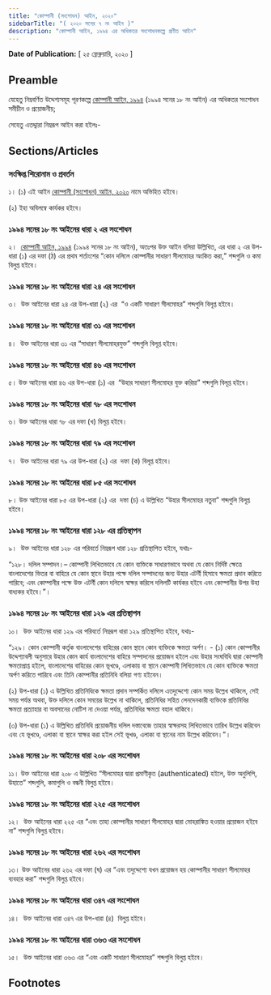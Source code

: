 ```yaml
---
title: "কোম্পানী (সংশোধন) আইন, ২০২০"
sidebarTitle: "( ২০২০ সনের ৭ নং আইন )"
description: "কোম্পানী আইন, ১৯৯৪ এর অধিকতর সংশোধনকল্পে প্রণীত আইন"
---
```


**Date of Publication:** [ ২৫ ফ্রেব্রুয়ারি, ২০২০ ]

## Preamble

যেহেতু নিম্নবর্ণিত উদ্দেশ্যসমূহ পূরণকল্পে [কোম্পানী আইন, ১৯৯৪](/act-788.html "কোম্পানী আইন, ১৯৯৪") (১৯৯৪ সনের ১৮ নং আইন) এর অধিকতর সংশোধন সমীচীন ও প্রয়োজনীয়;

সেহেতু এতদ্দ্বারা নিম্নরূপ আইন করা হইলঃ-

## Sections/Articles

### সংক্ষিপ্ত শিরোনাম ও প্রবর্তন

১। (১) এই আইন [কোম্পানী (সংশোধন) আইন, ২০২০](/act-1308.html "কোম্পানী (সংশোধন) আইন, ২০২০") নামে অভিহিত হইবে।

(২) ইহা অবিলম্বে কার্যকর হইবে।

### ১৯৯৪ সনের ১৮ নং আইনের ধারা ২ এর সংশোধন

২।  [কোম্পানী আইন, ১৯৯৪](/act-788.html "কোম্পানী আইন, ১৯৯৪") (১৯৯৪ সনের ১৮ নং আইন), অতঃপর উক্ত আইন বলিয়া উল্লিখিত, এর ধারা ২ এর উপ-ধারা (১) এর দফা (ঠ) এর প্রথম শর্তাংশের “কোন দলিলে কোম্পানীর সাধারণ সীলমোহর অংকিত করা,” শব্দগুলি ও কমা বিলুপ্ত হইবে।

### ১৯৯৪ সনের ১৮ নং আইনের ধারা ২৪ এর সংশোধন

৩।  উক্ত আইনের ধারা ২৪ এর উপ-ধারা (২) এর  “ও একটি সাধারণ সীলমোহর” শব্দগুলি বিলূপ্ত হইবে।

### ১৯৯৪ সনের ১৮ নং আইনের ধারা ৩১ এর সংশোধন

৪।  উক্ত আইনের ধারা ৩১ এর “সাধারণ সীলমোহরযুক্ত” শব্দগুলি বিলূপ্ত হইবে।

### ১৯৯৪ সনের ১৮ নং আইনের ধারা ৪৬ এর সংশোধন

৫। উক্ত আইনের ধারা ৪৬ এর উপ-ধারা (১) এর  “উহার সাধারণ সীলমোহর যুক্ত করিয়া” শব্দগুলি বিলূপ্ত হইবে।

### ১৯৯৪ সনের ১৮ নং আইনের ধারা ৭৮ এর সংশোধন

৬। উক্ত আইনের ধারা ৭৮ এর দফা (খ) বিলূপ্ত হইবে।

### ১৯৯৪ সনের ১৮ নং আইনের ধারা ৭৯ এর সংশোধন

৭।  উক্ত আইনের ধারা ৭৯ এর উপ-ধারা (২) এর  দফা (ক) বিলূপ্ত হইবে।

### ১৯৯৪ সনের ১৮ নং আইনের ধারা ৮৫ এর সংশোধন

৮। উক্ত আইনের ধারা ৮৫ এর উপ-ধারা (২) এর  দফা (চ) এ উল্লিখিত “উহার সীলমোহর নতুবা” শব্দগুলি বিলূপ্ত হইবে।

### ১৯৯৪ সনের ১৮ নং আইনের ধারা ১২৮ এর প্রতিস্থাপন

৯।  উক্ত আইনের ধারা ১২৮ এর পরিবর্তে নিম্নরূপ ধারা ১২৮ প্রতিস্থাপিত হইবে, যথাঃ-

“১২৮। দলিল সম্পাদন।– কোম্পানী লিখিতভাবে যে কোন ব্যক্তিকে সাধারণভাবে অথবা যে কোন নির্দিষ্ট ক্ষেত্রে বাংলাদেশের ভিতর বা বাহিরে যে কোন স্থানে উহার পক্ষে দলিল সম্পাদনের জন্য উহার এটর্নী হিসাবে ক্ষমতা প্রদান করিতে পারিবে; এবং কোম্পানীর পক্ষে উক্ত এটর্নী কোন দলিলে স্বাক্ষর করিলে দলিলটি কার্যকর হইবে এবং কোম্পানীর উপর উহা বাধ্যকর হইবে।”।

### ১৯৯৪ সনের ১৮ নং আইনের ধারা ১২৯ এর প্রতিস্থাপন

১০।  উক্ত আইনের ধারা ১২৯ এর পরিবর্তে নিম্নরূপ ধারা ১২৯ প্রতিস্থাপিত হইবে, যথাঃ-

“১২৯। কোন কোম্পানী কর্তৃক বাংলাদেশের বাহিরের কোন স্থানে কোন ব্যক্তিকে ক্ষমতা অর্পণ। - (১) কোন কোম্পানীর উদ্দেশ্যাবলী অনুসারে উহার কোন কার্য বাংলাদেশের বাহিরে সম্পাদনের প্রয়োজন হইলে এবং উহার সংঘবিধি দ্বারা কোম্পানী ক্ষমতাপ্রাপ্ত হইলে, বাংলাদেশের বাহিরের কোন ভূখণ্ডে, এলাকায় বা স্থানে কোম্পানী লিখিতভাবে যে কোন ব্যক্তিকে ক্ষমতা অর্পণ করিতে পারিবে এবং তিনি কোম্পানীর প্রতিনিধি বলিয়া গণ্য হইবেন।

(২) উপ-ধারা (১) এ উল্লিখিত প্রতিনিধিকে ক্ষমতা প্রদান সম্পর্কিত দলিলে এতদুদ্দেশ্যে কোন সময় উল্লেখ থাকিলে, সেই সময় পর্যন্ত অথবা, উক্ত দলিলে কোন সময়ের উল্লেখ না থাকিলে, প্রতিনিধির সহিত লেনদেনকারী ব্যক্তিকে প্রতিনিধির ক্ষমতা প্রত্যাহার বা অবসানের নোটিশ না দেওয়া পর্যন্ত, প্রতিনিধির ক্ষমতা বহাল থাকিবে।

(৩) উপ-ধারা (১) এ উল্লিখিত প্রতিনিধি প্রয়োজনীয় দলিল দস্তাবেজে তাহার স্বাক্ষরসহ লিখিতভাবে তারিখ উল্লেখ করিবেন এবং যে ভূখণ্ডে, এলাকা বা স্থানে স্বাক্ষর করা হইল সেই ভূখণ্ড, এলাকা বা স্থানের নাম উল্লেখ করিবেন।”।

### ১৯৯৪ সনের ১৮ নং আইনের ধারা ২০৮ এর সংশোধন

১১। উক্ত আইনের ধারা ২০৮ এ উল্লিখিত “সীলমোহর দ্বারা প্রমাণীকৃত (authenticated) হইলে, উক্ত অনুলিপি, উহাতে” শব্দগুলি, কমাগুলি ও বন্ধনী বিলুপ্ত হইবে।

### ১৯৯৪ সনের ১৮ নং আইনের ধারা ২২৫ এর সংশোধন

১২।  উক্ত আইনের ধারা ২২৫ এর “এবং তাহা কোম্পানীর সাধারণ সীলমোহর দ্বারা মোহরাঙ্কিত হওয়ার প্রয়োজন হইবে না” শব্দগুলি বিলুপ্ত হইবে।

### ১৯৯৪ সনের ১৮ নং আইনের ধারা ২৬২ এর সংশোধন

১৩। উক্ত আইনের ধারা ২৬২ এর দফা (ঘ) এর “এবং তদুদ্দেশ্যে যখন প্রয়োজন হয় কোম্পানীর সাধারণ সীলমোহর ব্যবহার করা” শব্দগুলি বিলুপ্ত হইবে।

### ১৯৯৪ সনের ১৮ নং আইনের ধারা ৩৪৭ এর সংশোধন

১৪।  উক্ত আইনের ধারা ৩৪৭ এর উপ-ধারা (৪)  বিলুপ্ত হইবে।

### ১৯৯৪ সনের ১৮ নং আইনের ধারা ৩৬৩ এর সংশোধন

১৫।  উক্ত আইনের ধারা ৩৬৩ এর “এবং একটি সাধারণ সীলমোহর” শব্দগুলি বিলুপ্ত হইবে।

## Footnotes
